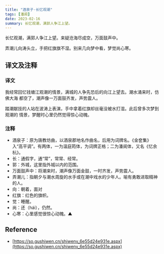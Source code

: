 ```yaml
---
title: "酒泉子·长忆观潮"
tags: [潘阆]
date: 2023-02-16
summary: 长忆观潮，满郭人争江上望。
---
```


长忆观潮，满郭人争江上望。来疑沧海尽成空，万面鼓声中。

弄潮儿向涛头立，手把红旗旗不湿。别来几向梦中看，梦觉尚心寒。

## 译文及注释

### 译文

我经常回忆钱塘江观潮的情景，满城的人争先恐后的向江上望去。潮水涌来时，仿佛大海
都空了，潮声像一万面鼓齐发，声势震人。

踏潮献技的人站在波涛上表演，手中拿着红旗却丝毫没被水打湿。此后曾多次梦到观潮的
情景，梦醒时心里仍然觉得惊心动魄。

### 注释

- 酒泉子：原为唐教坊曲，以酒泉郡地名作曲名，后用为词牌名。《金奁集》入“高平调”。有两体，一为温庭筠体，为词牌正格；二为潘阆体，又名《忆余杭》。
- 长：通假字，通“常”，常常、经常。
- 郭：外城，这里指外城以内的范围。
- 万面鼓声中：将潮来时，潮声像万面金鼓，一时齐发，声势震人。
- 弄潮儿：指朝夕与潮水周旋的水手或在潮中戏水的少年人。喻有勇敢进取精神的人。
- 向：朝着，面对
- 红旗：红色的旗帜。
- 觉：睡醒。
- 尚：还（hái），仍然。
- 心寒：心里感觉很惊心动魄。▲

## Reference

- [https://so.gushiwen.cn/shiwenv_6e55d24e931e.aspx](https://so.gushiwen.cn/shiwenv_6e55d24e931e.aspx)